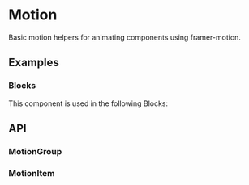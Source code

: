 
# Motion
Basic motion helpers for animating components using framer-motion.

## Examples
<StoryRenderer path="components/Motion.story.tsx" name="Simple" storybookKey="components-layout-motion--simple" />

### Blocks
This component is used in the following Blocks:

<Cards>
  <Cards.Card title="Not Found" href="/blocks/foundation/not-found" />
  <Cards.Card title="Pricing" href="/blocks/administration/pricing" />
  <Cards.Card title="Profile" href="/blocks/administration/profile" />
</Cards>

## API

### MotionGroup
<PropsTable name="MotionGroup" />

### MotionItem
<PropsTable name="MotionItem" />
